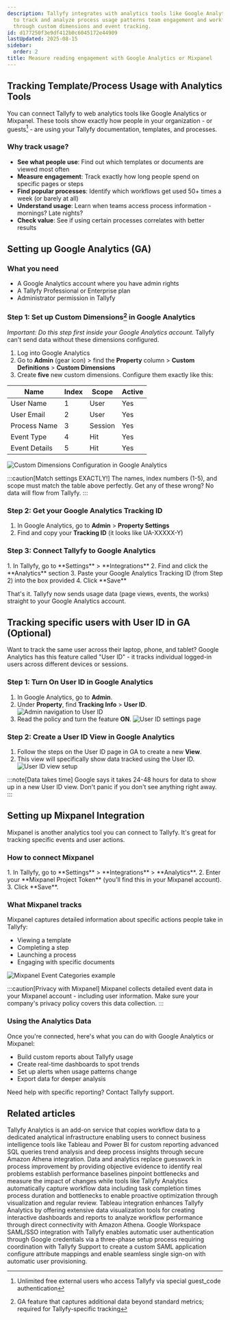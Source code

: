 ```yaml
---
description: Tallyfy integrates with analytics tools like Google Analytics and Mixpanel
  to track and analyze process usage patterns team engagement and workflow performance
  through custom dimensions and event tracking.
id: d177250f3e9df412b0c6045172e44909
lastUpdated: 2025-08-15
sidebar:
  order: 2
title: Measure reading engagement with Google Analytics or Mixpanel
---
```



## Tracking Template/Process Usage with Analytics Tools

You can connect Tallyfy to web analytics tools like Google Analytics or Mixpanel. These tools show exactly how people in your organization - or guests[^1] - are using your Tallyfy documentation, templates, and processes.

### Why track usage?

- **See what people use**: Find out which templates or documents are viewed most often
- **Measure engagement**: Track exactly how long people spend on specific pages or steps
- **Find popular processes**: Identify which workflows get used 50+ times a week (or barely at all)
- **Understand usage**: Learn when teams access process information - mornings? Late nights?
- **Check value**: See if using certain processes correlates with better results

## Setting up Google Analytics (GA)

### What you need

- A Google Analytics account where you have admin rights
- A Tallyfy Professional or Enterprise plan
- Administrator permission in Tallyfy

### Step 1: Set up Custom Dimensions[^2] in Google Analytics

*Important: Do this step first inside your Google Analytics account.* Tallyfy can't send data without these dimensions configured.

1. Log into Google Analytics
2. Go to **Admin** (gear icon) > find the **Property** column > **Custom Definitions** > **Custom Dimensions**
3. Create **five** new custom dimensions. Configure them exactly like this:

| Name          | Index | Scope   | Active |
|---------------|-------|---------|--------|
| User Name     | 1     | User    | Yes    |
| User Email    | 2     | User    | Yes    |
| Process Name  | 3     | Session | Yes    |
| Event Type    | 4     | Hit     | Yes    |
| Event Details | 5     | Hit     | Yes    |

![Custom Dimensions Configuration in Google Analytics](https://screenshots.tallyfy.com/file-z6yfQpYc2p.png)

:::caution[Match settings EXACTLY!]
The names, index numbers (1-5), and scope must match the table above perfectly. Get any of these wrong? No data will flow from Tallyfy.
:::

### Step 2: Get your Google Analytics Tracking ID

1. In Google Analytics, go to **Admin** > **Property Settings**
2. Find and copy your **Tracking ID** (it looks like UA-XXXXX-Y)

### Step 3: Connect Tallyfy to Google Analytics

<Steps>
1. In Tallyfy, go to **Settings** > **Integrations**
2. Find and click the **Analytics** section
3. Paste your Google Analytics Tracking ID (from Step 2) into the box provided
4. Click **Save**
</Steps>

That's it. Tallyfy now sends usage data (page views, events, the works) straight to your Google Analytics account.

## Tracking specific users with User ID in GA (Optional)

Want to track the same user across their laptop, phone, and tablet? Google Analytics has this feature called "User ID" - it tracks individual logged-in users across different devices or sessions.

### Step 1: Turn On User ID in Google Analytics

1. In Google Analytics, go to **Admin**.
2. Under **Property**, find **Tracking Info** > **User ID**.
   ![Admin navigation to User ID](https://screenshots.tallyfy.com/file-22ItrMHbDh.png)
3. Read the policy and turn the feature **ON**.
   ![User ID settings page](https://screenshots.tallyfy.com/file-rKqFJRFFom.png)

### Step 2: Create a User ID View in Google Analytics

1. Follow the steps on the User ID page in GA to create a new **View**.
2. This view will specifically show data tracked using the User ID.
   ![User ID view setup](https://screenshots.tallyfy.com/file-jnmcCbtx8O.png)

:::note[Data takes time]
Google says it takes 24-48 hours for data to show up in a new User ID view. Don't panic if you don't see anything right away.
:::

## Setting up Mixpanel Integration

Mixpanel is another analytics tool you can connect to Tallyfy. It's great for tracking specific events and user actions.

### How to connect Mixpanel

<Steps>
1. In Tallyfy, go to **Settings** > **Integrations** > **Analytics**.
2. Enter your **Mixpanel Project Token** (you'll find this in your Mixpanel account).
3. Click **Save**.
</Steps>

### What Mixpanel tracks

Mixpanel captures detailed information about specific actions people take in Tallyfy:
- Viewing a template
- Completing a step
- Launching a process
- Engaging with specific documents

![Mixpanel Event Categories example](https://screenshots.tallyfy.com/file-lfm4qkBjDC.png)

:::caution[Privacy with Mixpanel]
Mixpanel collects detailed event data in your Mixpanel account - including user information. Make sure your company's privacy policy covers this data collection.
:::

### Using the Analytics Data

Once you're connected, here's what you can do with Google Analytics or Mixpanel:
- Build custom reports about Tallyfy usage
- Create real-time dashboards to spot trends
- Set up alerts when usage patterns change
- Export data for deeper analysis

Need help with specific reporting? Contact Tallyfy support.



[^1]: Unlimited free external users who access Tallyfy via special guest_code authentication
[^2]: GA feature that captures additional data beyond standard metrics; required for Tallyfy-specific tracking

## Related articles
<CardGrid>
<LinkTitleCard header="<b>Integrations > Tallyfy analytics</b>" href="/products/pro/integrations/analytics/" > Tallyfy Analytics is an add-on service that copies workflow data to a dedicated analytical infrastructure enabling users to connect business intelligence tools like Tableau and Power BI for custom reporting advanced SQL queries trend analysis and deep process insights through secure Amazon Athena integration. </LinkTitleCard>
<LinkTitleCard header="<b>Process Improvement > Gather data and use Tallyfy analytics</b>" href="/products/pro/tutorials/how-to/process-improvement/gathering-data-and-using-tallyfy-analytics-for-insights/" > Data and analytics replace guesswork in process improvement by providing objective evidence to identify real problems establish performance baselines pinpoint bottlenecks and measure the impact of changes while tools like Tallyfy Analytics automatically capture workflow data including task completion times process duration and bottlenecks to enable proactive optimization through visualization and regular review. </LinkTitleCard>
<LinkTitleCard header="<b>Analytics > Tableau</b>" href="/products/pro/integrations/analytics/tableau/" > Tableau integration enhances Tallyfy Analytics by offering extensive data visualization tools for creating interactive dashboards and reports to analyze workflow performance through direct connectivity with Amazon Athena. </LinkTitleCard>
<LinkTitleCard header="<b>Authentication > Integrate Google Workspace</b>" href="/products/pro/integrations/authentication/how-to-integrate-google-suite-samlsso-with-tallyfy/" > Google Workspace SAML/SSO integration with Tallyfy enables automatic user authentication through Google credentials via a three-phase setup process requiring coordination with Tallyfy Support to create a custom SAML application configure attribute mappings and enable seamless single sign-on with automatic user provisioning. </LinkTitleCard>
</CardGrid>
